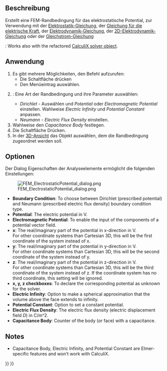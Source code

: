 <languages/>

{{Docnav/de
|[[FEM_ElementFluid1D/de|ElementFluid1D]]
|[[FEM_ConstraintCurrentDensity/de|RandbedingungStromdichte]]
|[[FEM_Workbench/de|FEM]]
|IconL=FEM_ElementFluid1D.svg
|IconR=FEM_ConstraintCurrentDensity.svg
|IconC=Workbench_FEM.svg
}}

<div class="mw-translate-fuzzy">
{{GuiCommandContainer|
{{GuiCommand/de
|Name=FEM ConstraintElectrostaticPotential
|Name/de=FEM RandbedingungElektrostatischesPotential
|MenuLocation= Modell → Elektromagnetische Randbedingungen → Randbedingung elektrostatisches Potential
|Workbenches=[[FEM_Workbench/de|FEM]]
|SeeAlso=[[FEM_Example_Capacitance_Two_Balls/de|FEM Beispiel Kapazität Zweier Kugeln]], [[FEM_tutorial/de|FEM Anleitung]]
}}
{{GuiCommandFemInfo/de
|Solvers=Elmer
}}
}}
</div>

<span id="Description"></span>
==Beschreibung==

Erstellt eine FEM-Randbedingung für das elektrostatische Potential, zur Verwendung mit der [[FEM_EquationElectrostatic/de|Elektrostatik-Gleichung]], der [[FEM_EquationElectricforce/de|Gleichung für die elektrische Kraft]], der
[[FEM_EquationMagnetodynamic/de|Elektrodynamik-Gleichung]], der [[FEM_EquationMagnetodynamic2D/de|2D-Elektrodynamik-Gleichung]] oder der [[FEM_EquationStaticCurrent/de|Gleichstrom-Gleichung]]

{{Version|1.1}}: Works also with the refactored [[FEM_SolverCalculixCcxtools|CalculiX solver object]].

<span id="Usage"></span>
==Anwendung==

# Es gibt mehrere Möglichkeiten, den Befehl aufzurufen:
#* Die Schaltfläche {{Button|[[Image:FEM_ConstraintElectrostaticPotential.svg|16px]] [[FEM_ConstraintElectrostaticPotential/de|Randbedingung elektrostatisches Potential]]}} drücken
#* Den Menüeintrag {{MenuCommand|Modell → Elektromagnetische Randbedingungen → [[Image:FEM_ConstraintElectrostaticPotential.svg|16px]] Randbedingung elektrostatisches Potential}} auswählen.
# {{VersionPlus/de|1.1}}: Eine Art der Randbedingung und ihre Parameter auswählen:
#* ''Dirichlet'' - Auswählen und ''Potential'' oder ''Electromagnetic Potential'' einstellen. Wahlweise ''Electric Infinity'' und ''Potential Constant'' anpassen.
#* ''Neumann'' - ''Electric Flux Density'' einstellen.
# Wahlweise den ''Capacitance Body'' festlegen.
# Die Schaltfläche {{Button|Hinzufügen}} Drücken.
# In der [[3D_view/de|3D-Ansicht]] das Objekt auswählen, dem die Randbedingung zugeordnet werden soll.

<span id="Options"></span>
==Optionen==

Der Dialog Eigenschaften der Analyseelemente ermöglicht die folgenden Einstellungen:

[[Image:FEM_ElectrostaticPotential_dialog.png]]

* '''Boundary Condition''': To choose between Dirichlet (prescribed potential) and Neumann (prescribed electric flux density) boundary condition type. {{Version|1.1}}
* '''Potential''': The electric potential in V.
* '''Electromagnetic Potential''': To enable the input of the components of a potential vector field.
* '''x''': The real/imaginary part of the potential in x-direction in V.</br> For other coordinate systems than Cartesian 3D, this will be the first coordinate of the system instead of x.
* '''y''': The real/imaginary part of the potential in y-direction in V.</br> For other coordinate systems than Cartesian 3D, this will be the second coordinate of the system instead of y.
* '''z''': The real/imaginary part of the potential in z-direction in V.</br> For other coordinate systems than Cartesian 3D, this will be the third coordinate of the system instead of z. If the coordinate system has no third coordinate, this setting will be ignored.
* '''x, y, z checkboxes''': To declare the corresponding potential as unknown for the solver.
* '''Electric Infinity''': Option to make a spherical approximation that the volume above the face extends to infinity.
* '''Potential Constant''': Option to set a constant potential.
* '''Electric Flux Density''': The electric flux density (electric displacement field ''D'') in C/m^2. {{Version|1.1}}
* '''Capacitance Body''': Counter of the body (or face) with a capacitance.

==Notes==
* Capacitance Body, Electric Infinity, and Potential Constant are Elmer-specific features and won't work with CalculiX.


{{Docnav/de
|[[FEM_ElementFluid1D/de|ElementFluid1D]]
|[[FEM_ConstraintCurrentDensity/de|RandbedingungStromdichte]]
|[[FEM_Workbench/de|FEM]]
|IconL=FEM_ElementFluid1D.svg
|IconR=FEM_ConstraintCurrentDensity.svg
|IconC=Workbench_FEM.svg
}}

{{FEM Tools navi{{#translation:}}}}
{{Userdocnavi{{#translation:}}}}